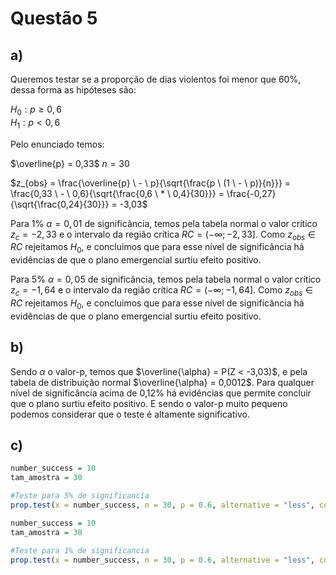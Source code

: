 # Questão 5

## a)

Queremos testar se a proporção de dias violentos foi menor que 60%, dessa forma as hipóteses são:

$H_0: p \geq 0,6$  
$H_1: p < 0,6$

Pelo enunciado temos:

$\overline{p} = 0,33$
$n = 30$

$z_{obs} = \frac{\overline{p} \ - \ p}{\sqrt{\frac{p \ (1 \ - \ p)}{n}}} = \frac{0,33 \ - \ 0,6}{\sqrt{\frac{0,6 \ * \ 0,4}{30}}} = \frac{-0,27}{\sqrt{\frac{0,24}{30}}} = -3,03$

Para 1% $\alpha = 0,01$ de significância, temos pela tabela normal o valor crítico $z_c = -2,33$ e o intervalo da região crítica $RC = (-\infty;-2,33]$.
Como $z_{obs} \in RC$ rejeitamos $H_0$, e concluimos que para esse nível de significância há evidências de que o plano emergencial surtiu efeito positivo.

Para 5% $\alpha = 0,05$ de significância, temos pela tabela normal o valor crítico $z_c = -1,64$ e o intervalo da região crítica $RC = (-\infty;-1,64]$.
Como $z_{obs} \in RC$ rejeitamos $H_0$, e concluimos que para esse nível de significância há evidências de que o plano emergencial surtiu efeito positivo.

## b)

Sendo $\alpha$ o valor-p, temos que $\overline{\alpha} = P(Z < -3,03)$, e pela tabela de distribuição normal $\overline{\alpha} = 0,0012$.
Para qualquer nível de significância acima de 0,12% há evidências que permite concluir que o plano surtiu efeito positivo. E sendo o valor-p muito pequeno podemos considerar que o teste é altamente significativo.

## c)

```r
number_success = 10
tam_amostra = 30

#Teste para 5% de significancia
prop.test(x = number_success, n = 30, p = 0.6, alternative = "less", conf.level = 0.95, correct = FALSE)

```
```r
number_success = 10
tam_amostra = 30

#Teste para 1% de significancia
prop.test(x = number_success, n = 30, p = 0.6, alternative = "less", conf.level = 0.99, correct = FALSE)
```

